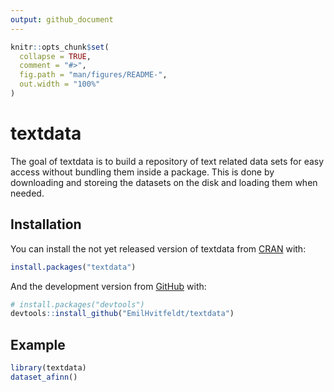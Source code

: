 ```yaml
---
output: github_document
---
```


<!-- README.md is generated from README.Rmd. Please edit that file -->

```r
knitr::opts_chunk$set(
  collapse = TRUE,
  comment = "#>",
  fig.path = "man/figures/README-",
  out.width = "100%"
)
```
# textdata

<!-- badges: start -->
<!-- badges: end -->

The goal of textdata is to build a repository of text related data sets for easy access without bundling them inside a package. This is done by downloading and storeing the datasets on the disk and loading them when needed.

## Installation

You can install the not yet released version of textdata from [CRAN](https://CRAN.R-project.org) with:

``` r
install.packages("textdata")
```

And the development version from [GitHub](https://github.com/) with:

``` r
# install.packages("devtools")
devtools::install_github("EmilHvitfeldt/textdata")
```
## Example

```r
library(textdata)
dataset_afinn()
```
